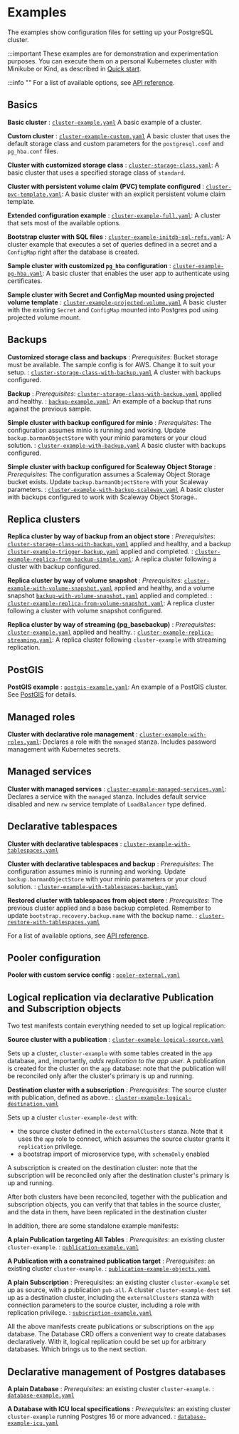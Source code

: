 ﻿# Examples

<!-- SPDX-License-Identifier: CC-BY-4.0 -->

The examples show configuration files for setting up
your PostgreSQL cluster.

:::important
These examples are for demonstration and experimentation
purposes. You can execute them on a personal Kubernetes cluster with Minikube
or Kind, as described in [Quick start](quickstart.mdx).

:::info ""
For a list of available options, see [API reference](cloudnative-pg.v1.mdx).

## Basics

**Basic cluster**
: [`cluster-example.yaml`](samples/cluster-example.yaml)
A basic example of a cluster.

**Custom cluster**
: [`cluster-example-custom.yaml`](samples/cluster-example-custom.yaml)
A basic cluster that uses the default storage class and custom parameters for
the `postgresql.conf` and `pg_hba.conf` files.

**Cluster with customized storage class**
: [`cluster-storage-class.yaml`](samples/cluster-storage-class.yaml):
A basic cluster that uses a specified storage class of `standard`.

**Cluster with persistent volume claim (PVC) template configured**
: [`cluster-pvc-template.yaml`](samples/cluster-pvc-template.yaml):
A basic cluster with an explicit persistent volume claim template.

**Extended configuration example**
: [`cluster-example-full.yaml`](samples/cluster-example-full.yaml):
A cluster that sets most of the available options.

**Bootstrap cluster with SQL files**
: [`cluster-example-initdb-sql-refs.yaml`](samples/cluster-example-initdb-sql-refs.yaml):
A cluster example that executes a set of queries defined in a secret and a
`ConfigMap` right after the database is created.

**Sample cluster with customized `pg_hba` configuration**
: [`cluster-example-pg-hba.yaml`](samples/cluster-example-pg-hba.yaml):
A basic cluster that enables the user app to authenticate using certificates.

**Sample cluster with Secret and ConfigMap mounted using projected volume template**
: [`cluster-example-projected-volume.yaml`](samples/cluster-example-projected-volume.yaml)
A basic cluster with the existing `Secret` and `ConfigMap` mounted into Postgres
pod using projected volume mount.

## Backups

**Customized storage class and backups**
: _Prerequisites_: Bucket storage must be available. The sample config is for AWS.
Change it to suit your setup.
: [`cluster-storage-class-with-backup.yaml`](samples/cluster-storage-class-with-backup.yaml)
A cluster with backups configured.

**Backup**
: _Prerequisites_: [`cluster-storage-class-with-backup.yaml`](samples/cluster-storage-class-with-backup.yaml)
applied and healthy.
: [`backup-example.yaml`](samples/backup-example.yaml):
An example of a backup that runs against the previous sample.

**Simple cluster with backup configured for minio**
: _Prerequisites_: The configuration assumes minio is running and working.
Update `backup.barmanObjectStore` with your minio parameters or your cloud solution.
: [`cluster-example-with-backup.yaml`](samples/cluster-example-with-backup.yaml)
A basic cluster with backups configured.

**Simple cluster with backup configured for Scaleway Object Storage**
: _Prerequisites_: The configuration assumes a Scaleway Object Storage bucket exists.
Update `backup.barmanObjectStore` with your Scaleway parameters.
: [`cluster-example-with-backup-scaleway.yaml`](samples/cluster-example-with-backup-scaleway.yaml)
A basic cluster with backups configured to work with Scaleway Object Storage..

## Replica clusters

**Replica cluster by way of backup from an object store**
: _Prerequisites_:
[`cluster-storage-class-with-backup.yaml`](samples/cluster-storage-class-with-backup.yaml)
applied and healthy, and a backup
[`cluster-example-trigger-backup.yaml`](samples/cluster-example-trigger-backup.yaml)
applied and completed.
: [`cluster-example-replica-from-backup-simple.yaml`](samples/cluster-example-replica-from-backup-simple.yaml):
A replica cluster following a cluster with backup configured.

**Replica cluster by way of volume snapshot**
: _Prerequisites_:
[`cluster-example-with-volume-snapshot.yaml`](samples/cluster-example-with-volume-snapshot.yaml)
applied and healthy, and a volume snapshot
[`backup-with-volume-snapshot.yaml`](samples/backup-with-volume-snapshot.yaml)
applied and completed.
: [`cluster-example-replica-from-volume-snapshot.yaml`](samples/cluster-example-replica-from-volume-snapshot.yaml):
A replica cluster following a cluster with volume snapshot configured.

**Replica cluster by way of streaming (pg_basebackup)**
: _Prerequisites_: [`cluster-example.yaml`](samples/cluster-example.yaml)
applied and healthy.
: [`cluster-example-replica-streaming.yaml`](samples/cluster-example-replica-streaming.yaml):
A replica cluster following `cluster-example` with streaming replication.

## PostGIS

**PostGIS example**
: [`postgis-example.yaml`](samples/postgis-example.yaml):
An example of a PostGIS cluster. See [PostGIS](postgis.mdx) for details.

## Managed roles

**Cluster with declarative role management**
: [`cluster-example-with-roles.yaml`](samples/cluster-example-with-roles.yaml):
Declares a role with the `managed` stanza. Includes password management with
Kubernetes secrets.

## Managed services

**Cluster with managed services**
: [`cluster-example-managed-services.yaml`](samples/cluster-example-managed-services.yaml):
Declares a service with the `managed` stanza. Includes default service disabled and new
`rw` service template of `LoadBalancer` type defined.

## Declarative tablespaces

**Cluster with declarative tablespaces**
: [`cluster-example-with-tablespaces.yaml`](samples/cluster-example-with-tablespaces.yaml)

**Cluster with declarative tablespaces and backup**
: _Prerequisites_: The configuration assumes minio is running and working.
Update `backup.barmanObjectStore` with your minio parameters or your cloud solution.
: [`cluster-example-with-tablespaces-backup.yaml`](samples/cluster-example-with-tablespaces-backup.yaml)

**Restored cluster with tablespaces from object store**
: _Prerequisites_: The previous cluster applied and a base backup completed.
Remember to update `bootstrap.recovery.backup.name` with the backup name.
: [`cluster-restore-with-tablespaces.yaml`](samples/cluster-restore-with-tablespaces.yaml)

For a list of available options, see [API reference](cloudnative-pg.v1.mdx).

## Pooler configuration

**Pooler with custom service config**
: [`pooler-external.yaml`](samples/pooler-external.yaml)

## Logical replication via declarative Publication and Subscription objects

Two test manifests contain everything needed to set up logical replication:

**Source cluster with a publication**
: [`cluster-example-logical-source.yaml`](samples/cluster-example-logical-source.yaml)

Sets up a cluster, `cluster-example` with some tables created in the `app`
database, and, importantly, _adds replication to the app user_.
A publication is created for the cluster on the `app` database: note that the
publication will be reconciled only after the cluster's primary is up and
running.

**Destination cluster with a subscription**
: _Prerequisites_: The source cluster with publication, defined as above.
: [`cluster-example-logical-destination.yaml`](samples/cluster-example-logical-destination.yaml)

Sets up a cluster `cluster-example-dest` with:

- the source cluster defined in the `externalClusters` stanza. Note that it uses
  the `app` role to connect, which assumes the source cluster grants it
  `replication` privilege.
- a bootstrap import of microservice type, with `schemaOnly` enabled

A subscription is created on the destination cluster: note that the subscription
will be reconciled only after the destination cluster's primary is up and
running.

After both clusters have been reconciled, together with the publication and
subscription objects, you can verify that that tables in the source cluster,
and the data in them, have been replicated in the destination cluster

In addition, there are some standalone example manifests:

**A plain Publication targeting All Tables**
: _Prerequisites_: an existing cluster `cluster-example`.
: [`publication-example.yaml`](samples/publication-example.yaml)

**A Publication with a constrained publication target**
: _Prerequisites_: an existing cluster `cluster-example`.
: [`publication-example-objects.yaml`](samples/publication-example-objects.yaml)

**A plain Subscription**
: Prerequisites: an existing cluster `cluster-example` set up as source, with
a publication `pub-all`. A cluster `cluster-example-dest` set up as a
destination cluster, including the `externalClusters` stanza with
connection parameters to the source cluster, including a role with
replication privilege.
: [`subscription-example.yaml`](samples/subscription-example.yaml)

All the above manifests create publications or subscriptions on the `app`
database. The Database CRD offers a convenient way to create databases
declaratively. With it, logical replication could be set up for arbitrary
databases.
Which brings us to the next section.

## Declarative management of Postgres databases

**A plain Database**
: _Prerequisites_: an existing cluster `cluster-example`.
: [`database-example.yaml`](samples/database-example.yaml)

**A Database with ICU local specifications**
: _Prerequisites_: an existing cluster `cluster-example` running Postgres 16
or more advanced.
: [`database-example-icu.yaml`](samples/database-example-icu.yaml)
